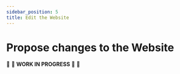```yaml
---
sidebar_position: 5
title: Edit the Website
---
```


# Propose changes to the Website

:construction: :seedling: **WORK IN PROGRESS**  :seedling: :construction:

